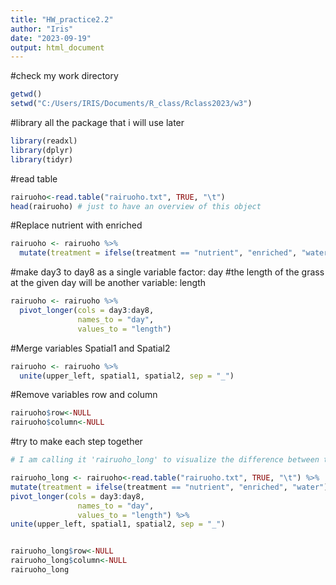 ```yaml
---
title: "HW_practice2.2"
author: "Iris"
date: "2023-09-19"
output: html_document
---
```


#check my work directory
```r
getwd()
setwd("C:/Users/IRIS/Documents/R_class/Rclass2023/w3")
```

#library all the package that i will use later
```r
library(readxl)
library(dplyr)
library(tidyr)
```

#read table
```r
rairuoho<-read.table("rairuoho.txt", TRUE, "\t")
head(rairuoho) # just to have an overview of this object
```

#Replace nutrient with enriched
```r
rairuoho <- rairuoho %>%
  mutate(treatment = ifelse(treatment == "nutrient", "enriched", "water"))
```


#make day3 to day8 as a single variable factor: day
#the length of the grass at the given day will be another variable: length
```r
rairuoho <- rairuoho %>%
  pivot_longer(cols = day3:day8, 
               names_to = "day",
               values_to = "length")
```

#Merge variables Spatial1 and Spatial2
```r
rairuoho <- rairuoho %>%
  unite(upper_left, spatial1, spatial2, sep = "_")
```

#Remove variables row and column
```r
rairuoho$row<-NULL
rairuoho$column<-NULL
```

#try to make each step together
```r
# I am calling it 'rairuoho_long' to visualize the difference between the two tables

rairuoho_long <- rairuoho<-read.table("rairuoho.txt", TRUE, "\t") %>%
mutate(treatment = ifelse(treatment == "nutrient", "enriched", "water")) %>%
pivot_longer(cols = day3:day8, 
               names_to = "day",
               values_to = "length") %>%
unite(upper_left, spatial1, spatial2, sep = "_")


rairuoho_long$row<-NULL
rairuoho_long$column<-NULL
rairuoho_long

```

